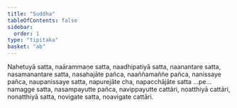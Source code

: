```yaml
---
title: "Suddha"
tableOfContents: false
sidebar:
  order: 1
type: "tipitaka"
basket: "ab"
---
```



<DynamicBreadcrumb />

<Division number="70">

<Paragraph number="3996">
Nahetuyā satta, naārammaṇe satta, naadhipatiyā satta, naanantare satta, nasamanantare satta, nasahajāte pañca, naaññamaññe pañca, nanissaye pañca, naupanissaye satta, napurejāte cha, napacchājāte satta …pe…  namagge satta, nasampayutte pañca, navippayutte cattāri, noatthiyā cattāri, nonatthiyā satta, novigate satta, noavigate cattāri.
</Paragraph>
</Division>